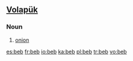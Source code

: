 ==[[Volapük]]==

===Noun===
{{infl|vo|noun}}

# [[onion]]

[[es:beb]]
[[fr:beb]]
[[io:beb]]
[[ka:beb]]
[[pl:beb]]
[[tr:beb]]
[[vo:beb]]